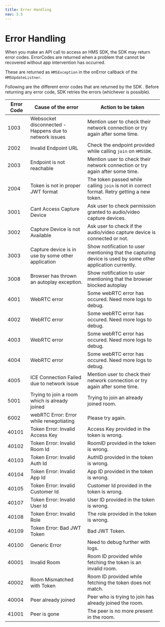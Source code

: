 ```yaml
---
title: Error Handling
nav: 3.5
---
```


# Error Handling

When you make an API call to access an HMS SDK, the SDK may return error codes. ErrorCodes are returned when a problem that cannot be recovered without app intervention has occurred.

These are returned as `HMSException` in the onError callback of the `HMSUpdateListner`.

Following are the different error codes that are returned by the SDK . Before returning any error code, SDK retries the errors (whichever is possible).

| Error Code | Cause of the error                                     | Action to be taken                                                                                          |
| ---------- | ------------------------------------------------------ | ----------------------------------------------------------------------------------------------------------- |
| 1003       | Websocket disconnected - Happens due to network issues | Mention user to check their network connection or try again after some time.                                |
| 2002       | Invalid Endpoint URL                                   | Check the endpoint provided while calling `join` on `HMSSDK`.                                               |
| 2003       | Endpoint is not reachable                              | Mention user to check their network connection or try again after some time.                                |
| 2004       | Token is not in proper JWT format                      | The token passed while calling `join` is not in correct format. Retry getting a new token.                  |
| 3001       | Cant Access Capture Device                             | Ask user to check permission granted to audio/video capture devices.                                        |
| 3002       | Capture Device is not Available                        | Ask user to check if the audio/video capture device is connected or not.                                    |
| 3003       | Capture device is in use by some other application     | Show notification to user mentioning that the capturing device is used by some other application currently. |
| 3008       | Browser has thrown an autoplay exception.              | Show notification to user mentioning that the browser blocked autoplay                                      |
| 4001       | WebRTC error                                           | Some webRTC error has occured. Need more logs to debug.                                                     |
| 4002       | WebRTC error                                           | Some webRTC error has occured. Need more logs to debug.                                                     |
| 4003       | WebRTC error                                           | Some webRTC error has occured. Need more logs to debug.                                                     |
| 4004       | WebRTC error                                           | Some webRTC error has occured. Need more logs to debug.                                                     |
| 4005       | ICE Connection Failed due to network issue             | Mention user to check their network connection or try again after some time.                                |
| 5001       | Trying to join a room which is already joined          | Trying to join an already joined room.                                                                      |
| 6002       | webRTC Error: Error while renegotiating                | Please try again.                                                                                           |
| 40101      | Token Error: Invalid Access Key                        | Access Key provided in the token is wrong.                                                                  |
| 40102      | Token Error: Invalid Room Id                           | RoomID provided in the token is wrong.                                                                      |
| 40103      | Token Error: Invalid Auth Id                           | AuthID provided in the token is wrong.                                                                      |
| 40104      | Token Error: Invalid App Id                            | App ID provided in the token is wrong.                                                                      |
| 40105      | Token Error: Invalid Customer Id                       | Customer Id provided in the token is wrong.                                                                 |
| 40107      | Token Error: Invalid User Id                           | User ID provided in the token is wrong.                                                                     |
| 40108      | Token Error: Invalid Role                              | The role provided in the token is wrong.                                                                    |
| 40109      | Token Error: Bad JWT Token                             | Bad JWT Token.                                                                                              |
| 40100      | Generic Error                                          | Need to debug further with logs.                                                                            |
| 40001      | Invalid Room                                           | Room ID provided while fetching the token is an invalid room.                                               |
| 40002      | Room Mismatched with Token                             | Room ID provided while fetching the token does not match.                                                   |
| 40004      | Peer already joined                                    | Peer who is trying to join has already joined the room.                                                     |
| 41001      | Peer is gone                                           | The peer is no more present in the room.                                                                    |
